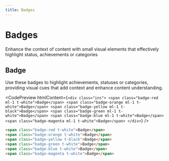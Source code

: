 ```yaml
---
title: Badges
---
```



# Badges

Enhance the context of content with small visual elements that effectively highlight status, achievements or categories

## Badge

Use these badges to highlight achievements, statuses or categories, providing visual cues that add context and enhance content understanding.

<CodePreview
  htmlContent={`
    <div class="ins">
        <span class="badge-red ml-1 t-white">Badge</span>
        <span class="badge-orange ml-1 t-white">Badge</span>
        <span class="badge-yellow ml-1 t-black">Badge</span>
        <span class="badge-green ml-1 t-white">Badge</span>
        <span class="badge-blue ml-1 t-white">Badge</span>
        <span class="badge-magenta ml-1 t-white">Badge</span>
    </div>
  `}
/>

```html title="index.html"
<span class="badge-red t-white">Badge</span>
<span class="badge-orange t-white">Badge</span>
<span class="badge-yellow t-black">Badge</span>
<span class="badge-green t-white">Badge</span>
<span class="badge-blue t-white">Badge</span>
<span class="badge-magenta t-white">Badge</span>
```

